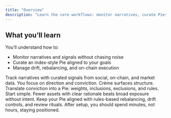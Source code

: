 ```yaml
---
title: "Overview"
description: "Learn the core workflows: monitor narratives, curate Pies, and manage exposure."
---
```


## What you’ll learn

You’ll understand how to:

- Monitor narratives and signals without chasing noise
- Curate an index-style Pie aligned to your goals
- Manage drift, rebalancing, and on-chain execution

<Steps>
<Step title="Monitor">
  Track narratives with curated signals from social, on-chain, and market data.

  <Info>
  You focus on direction and conviction. Crème surfaces structure.
  </Info>
</Step>

<Step title="Curate">
  Translate conviction into a Pie: weights, inclusions, exclusions, and rules.

  <Tip>
  Start simple. Fewer assets with clear rationale beats broad exposure without intent.
  </Tip>
</Step>

<Step title="Manage">
  Keep your Pie aligned with rules-based rebalancing, drift controls, and review rituals.

  <Check>
  After setup, you should spend minutes, not hours, staying positioned.
  </Check>
</Step>
</Steps>

<CardGroup cols={2}>
<Card title="Monitor" icon="eye" href="/user-guide/monitor" />
<Card title="Curate" icon="list-check" href="/user-guide/curate" />
<Card title="Manage" icon="sliders" href="/user-guide/manage" />
<Card title="FAQ" icon="circle-question" href="/faq" />
</CardGroup>


